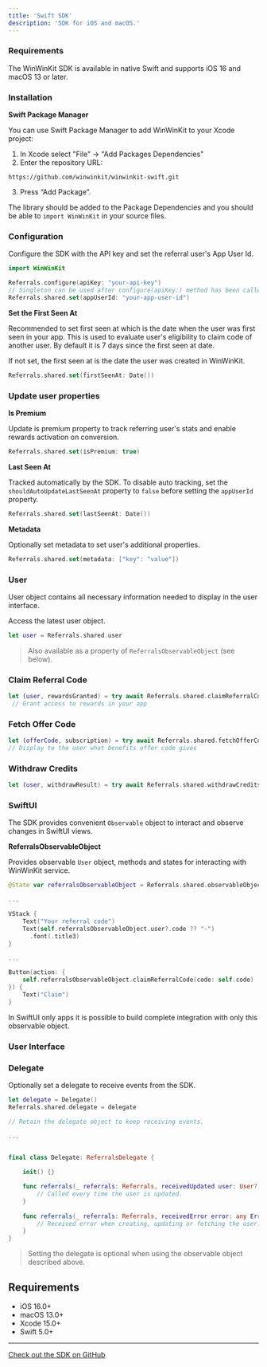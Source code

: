 ```yaml
---
title: 'Swift SDK'
description: 'SDK for iOS and macOS.'
---
```



### Requirements

The WinWinKit SDK is available in native Swift and supports iOS 16 and macOS 13 or later. 

### Installation

**Swift Package Manager**

You can use Swift Package Manager to add WinWinKit to your Xcode project:

1. In Xcode select "File" -> "Add Packages Dependencies" 
2. Enter the repository URL:

```
https://github.com/winwinkit/winwinkit-swift.git
```

3. Press “Add Package”. 

The library should be added to the Package Dependencies and you should be able to `import WinWinKit` in your source files.

### Configuration

Configure the SDK with the API key and set the referral user's App User Id.

```swift
import WinWinKit

Referrals.configure(apiKey: "your-api-key")
// Singleton can be used after configure(apiKey:) method has been called.
Referrals.shared.set(appUserId: "your-app-user-id")
```

**Set the First Seen At**

Recommended to set first seen at which is the date when the user was first seen in your app.
This is used to evaluate user's eligibility to claim code of another user. By default it is 7 days since the first seen at date. 

If not set, the first seen at is the date the user was created in WinWinKit.

```swift
Referrals.shared.set(firstSeenAt: Date())
```

### Update user properties

**Is Premium**

Update is premium property to track referring user's stats and enable rewards activation on conversion.

```swift
Referrals.shared.set(isPremium: true)
```

<UserIsPremiumRevenueCat />

**Last Seen At**

Tracked automatically by the SDK. To disable auto tracking, set the `shouldAutoUpdateLastSeenAt` property to `false` before setting the `appUserId` property.

```swift
Referrals.shared.set(lastSeenAt: Date())
```

**Metadata**

Optionally set metadata to set user's additional properties.

```swift
Referrals.shared.set(metadata: ["key": "value"])
```

### User

User object contains all necessary information needed to display in the user interface.

Access the latest user object.

```swift
let user = Referrals.shared.user
```

> Also available as a property of `ReferralsObservableObject` (see below).

### Claim Referral Code

```swift
let (user, rewardsGranted) = try await Referrals.shared.claimReferralCode(code: "XYZ123")
 // Grant access to rewards in your app
```

### Fetch Offer Code

```swift
let (offerCode, subscription) = try await Referrals.shared.fetchOfferCode(offerCodeId: "1234-5678")
// Display to the user what benefits offer code gives
```

### Withdraw Credits
```swift
let (user, withdrawResult) = try await Referrals.shared.withdrawCredits(key: "extra-levels", amount: 5)
```

### SwiftUI

The SDK provides convenient `Observable` object to interact and observe changes in SwiftUI views.

**ReferralsObservableObject**

Provides observable `User` object, methods and states for interacting with WinWinKit service.

```swift
@State var referralsObservableObject = Referrals.shared.observableObject

...

VStack {
    Text("Your referral code")
    Text(self.referralsObservableObject.user?.code ?? "-")
      .font(.title3)
}

...

Button(action: {
    self.referralsObservableObject.claimReferralCode(code: self.code)
}) {
    Text("Claim")
}
```

<Tip>
In SwiftUI only apps it is possible to build complete integration with only this observable object.
</Tip>

### User Interface

<SDKNoUIWarning />

### Delegate

Optionally set a delegate to receive events from the SDK.

```swift
let delegate = Delegate()
Referrals.shared.delegate = delegate

// Retain the delegate object to keep receiving events.

...


final class Delegate: ReferralsDelegate {
    
    init() {}

    func referrals(_ referrals: Referrals, receivedUpdated user: User?) {
        // Called every time the user is updated.
    }
    
    func referrals(_ referrals: Referrals, receivedError error: any Error) {
        // Received error when creating, updating or fetching the user.
    }
}

```

> Setting the delegate is optional when using the observable object described above.

## Requirements

- iOS 16.0+
- macOS 13.0+
- Xcode 15.0+
- Swift 5.0+

---

[Check out the SDK on GitHub](https://github.com/winwinkit/winwinkit-swift)